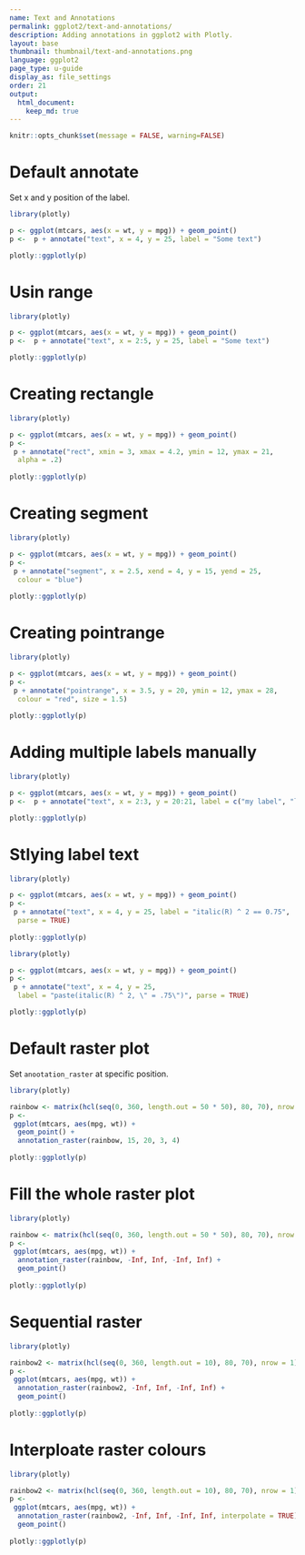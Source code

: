 ```yaml
---
name: Text and Annotations
permalink: ggplot2/text-and-annotations/
description: Adding annotations in ggplot2 with Plotly.
layout: base
thumbnail: thumbnail/text-and-annotations.png
language: ggplot2
page_type: u-guide
display_as: file_settings
order: 21
output:
  html_document:
    keep_md: true
---
```


```r
knitr::opts_chunk$set(message = FALSE, warning=FALSE)
```



# Default annotate

Set x and y position of the label.

```r
library(plotly)

p <- ggplot(mtcars, aes(x = wt, y = mpg)) + geom_point()
p <-  p + annotate("text", x = 4, y = 25, label = "Some text")

plotly::ggplotly(p)
```


# Usin range



```r
library(plotly)

p <- ggplot(mtcars, aes(x = wt, y = mpg)) + geom_point()
p <-  p + annotate("text", x = 2:5, y = 25, label = "Some text")

plotly::ggplotly(p)
```




# Creating rectangle



```r
library(plotly)

p <- ggplot(mtcars, aes(x = wt, y = mpg)) + geom_point()
p <-    
 p + annotate("rect", xmin = 3, xmax = 4.2, ymin = 12, ymax = 21,
  alpha = .2)
  
plotly::ggplotly(p)
```



# Creating segment


```r
library(plotly)

p <- ggplot(mtcars, aes(x = wt, y = mpg)) + geom_point()
p <-    
 p + annotate("segment", x = 2.5, xend = 4, y = 15, yend = 25,
  colour = "blue")
  
plotly::ggplotly(p)
```





# Creating pointrange


```r
library(plotly)

p <- ggplot(mtcars, aes(x = wt, y = mpg)) + geom_point()
p <-    
 p + annotate("pointrange", x = 3.5, y = 20, ymin = 12, ymax = 28,
  colour = "red", size = 1.5)
  
plotly::ggplotly(p)
```


# Adding multiple labels manually

```r
library(plotly)

p <- ggplot(mtcars, aes(x = wt, y = mpg)) + geom_point()
p <-  p + annotate("text", x = 2:3, y = 20:21, label = c("my label", "label 2"))

plotly::ggplotly(p)
```



# Stlying label text

```r
library(plotly)

p <- ggplot(mtcars, aes(x = wt, y = mpg)) + geom_point()
p <-    
 p + annotate("text", x = 4, y = 25, label = "italic(R) ^ 2 == 0.75",
  parse = TRUE)
  
plotly::ggplotly(p)
```


```r
library(plotly)

p <- ggplot(mtcars, aes(x = wt, y = mpg)) + geom_point()
p <-    
 p + annotate("text", x = 4, y = 25,
  label = "paste(italic(R) ^ 2, \" = .75\")", parse = TRUE)

plotly::ggplotly(p)
```


# Default raster plot

Set `anootation_raster` at specific position.

```r
library(plotly)

rainbow <- matrix(hcl(seq(0, 360, length.out = 50 * 50), 80, 70), nrow = 50)
p <-    
 ggplot(mtcars, aes(mpg, wt)) +
  geom_point() +
  annotation_raster(rainbow, 15, 20, 3, 4)
  
plotly::ggplotly(p)
```


# Fill the whole raster plot


```r
library(plotly)

rainbow <- matrix(hcl(seq(0, 360, length.out = 50 * 50), 80, 70), nrow = 50)
p <-    
 ggplot(mtcars, aes(mpg, wt)) +
  annotation_raster(rainbow, -Inf, Inf, -Inf, Inf) +
  geom_point()
  
plotly::ggplotly(p)
```


# Sequential raster

```r
library(plotly)

rainbow2 <- matrix(hcl(seq(0, 360, length.out = 10), 80, 70), nrow = 1)
p <-    
 ggplot(mtcars, aes(mpg, wt)) +
  annotation_raster(rainbow2, -Inf, Inf, -Inf, Inf) +
  geom_point()
  
plotly::ggplotly(p)
```



# Interploate raster colours


```r
library(plotly)

rainbow2 <- matrix(hcl(seq(0, 360, length.out = 10), 80, 70), nrow = 1)
p <-    
 ggplot(mtcars, aes(mpg, wt)) +
  annotation_raster(rainbow2, -Inf, Inf, -Inf, Inf, interpolate = TRUE) +
  geom_point()
  
plotly::ggplotly(p)
```
